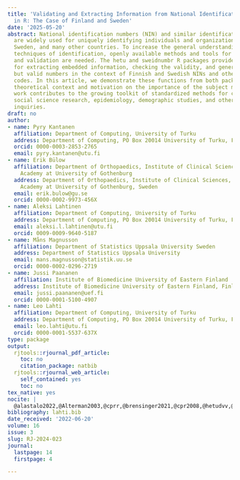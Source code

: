 ```yaml
---
title: 'Validating and Extracting Information from National Identification Numbers
  in R: The Case of Finland and Sweden'
date: '2025-05-20'
abstract: National identification numbers (NIN) and similar identification code systems
  are widely used for uniquely identifying individuals and organizations in Finland,
  Sweden, and many other countries. To increase the general understanding of such
  techniques of identification, openly available methods and tools for NIN analysis
  and validation are needed. The hetu and sweidnumbr R packages provide functions
  for extracting embedded information, checking the validity, and generating random
  but valid numbers in the context of Finnish and Swedish NINs and other identification
  codes. In this article, we demonstrate these functions from both packages and provide
  theoretical context and motivation on the importance of the subject matter. Our
  work contributes to the growing toolkit of standardized methods for computational
  social science research, epidemiology, demographic studies, and other register-based
  inquiries.
draft: no
author:
- name: Pyry Kantanen
  affiliation: Department of Computing, University of Turku
  address: Department of Computing, PO Box 20014 University of Turku, Finland
  orcid: 0000-0003-2853-2765
  email: pyry.kantanen@utu.fi
- name: Erik Bülow
  affiliation: Department of Orthopaedics, Institute of Clinical Sciences, Sahlgrenska
    Academy at University of Gothenburg
  address: Department of Orthopaedics, Institute of Clinical Sciences, Sahlgrenska
    Academy at University of Gothenburg, Sweden
  email: erik.bulow@gu.se
  orcid: 0000-0002-9973-456X
- name: Aleksi Lahtinen
  affiliation: Department of Computing, University of Turku
  address: Department of Computing, PO Box 20014 University of Turku, Finland
  email: aleksi.l.lahtinen@utu.fi
  orcid: 0009-0009-9640-5187
- name: Måns Magnusson
  affiliation: Department of Statistics Uppsala University Sweden
  address: Department of Statistics Uppsala University
  email: mans.magnusson@statistik.uu.se
  orcid: 0000-0002-0296-2719
- name: Jussi Paananen
  affiliation: Institute of Biomedicine University of Eastern Finland
  address: Institute of Biomedicine University of Eastern Finland, Finland
  email: jussi.paananen@uef.fi
  orcid: 0000-0001-5100-4907
- name: Leo Lahti
  affiliation: Department of Computing, University of Turku
  address: Department of Computing, PO Box 20014 University of Turku, Finland
  email: leo.lahti@utu.fi
  orcid: 0000-0001-5537-637X
type: package
output:
  rjtools::rjournal_pdf_article:
    toc: no
    citation_package: natbib
  rjtools::rjournal_web_article:
    self_contained: yes
    toc: no
tex_native: yes
nocite: |
  @alastalo2022,@Alterman2003,@cprr,@brensinger2021,@cpr2008,@hetudvv,@hetureform,@dodge2005,@foucault7778,@numbersbr,@furseth2015,@gissler2004,@lubridate,@generator,@jerlach2009,@Krogness2011,@makela2020,@svt2022,@otjacques2007,@salste2021,@scb2016,@scb2022,@sund2012,@sv2007,@valtiovarainministerio2022,@hetupostponed,@watson2010,@wickham2024,@johansson2003
bibliography: lahti.bib
date_received: '2022-06-20'
volume: 16
issue: 3
slug: RJ-2024-023
journal:
  lastpage: 14
  firstpage: 4

---
```

```{=latex}
\input{RJ-2024-023-src.tex}
```
